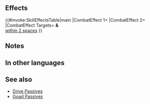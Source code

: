 {{Captain Skill
|name=Effulgence
|effect=Grants Atk/Spd+4 and neutralizes penalties to your captain and allies within 2 spaces of your captain during combat.
|statModifiers=
|properties=
}}
==Effects==
{{#invoke:SkillEffectsTable|main
|CombatEffect 1={{SkillEffectText|Temporary buffs|Atk/Spd|4}}
|CombatEffect 2={{SkillEffectText|Neutralize Penalties}}
|CombatEffect Targets={{SkillTargetText|Captain}} '''&''' {{SkillTargetText|Allies}}<br>[[within 2 spaces]]
}}

==Notes==
{{Temporary buffs}}
{{Penalty neutralization}}
{{AlliesCombatEffect}}
==In other languages==
{{OtherLanguages
|japanese=光輝燦然
|german=Strahlenglanz
|spanishEU=Refulgencia
|spanishLA=Refulgencia
|french=Splendeur
|italian=Brillantezza
|chineseTW=光輝燦爛
|portuguese=Refulgência
}}
==See also==
{{See also skills|cond=Description LIKE '%grants Atk/Spd+%to%allies%within 2 spaces%during combat%' AND Exclusive=1}}
* [[Skill families/C Passives#Drive|Drive Passives]]
* [[Skill families/C Passives#Goad.2FWard|Goad Passives]]
{{Captain Skills Navbox}}